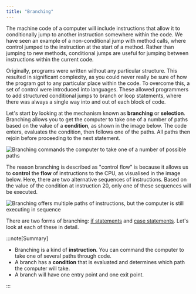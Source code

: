 ```yaml
---
title: "Branching"
---
```


<div class="not-content">
  <YouTube id="72biJP5-FqM" params="fs=1&modestbranding=1&rel=0&autoplay=1"/>
</div>

The machine code of a computer will include instructions that allow it to conditionally jump to another instruction somewhere within the code. We have seen an example of a non-conditional jump with method calls, where control jumped to the instruction at the start of a method. Rather than jumping to new methods, conditional jumps are useful for jumping between instructions within the current code.

Originally, programs were written without any particular structure. This resulted in significant complexity, as you could never really be sure of how the program got to any particular place within the code. To overcome this, a set of control were introduced into languages. These allowed programmers to add structured conditional jumps to branch or loop statements, where there was always a single way into and out of each block of code.

Let's start by looking at the mechanism known as **branching** or **selection**. Branching allows you to get the computer to take one of a number of paths based on the value of a **condition**, as shown in the image below. The code enters, evaluates the condition, then follows one of the paths. All paths then rejoin before proceeding to the next statement.

![Branching commands the computer to take one of a number of possible paths](./images/branching.png "Branching commands the computer to take one of a number of possible paths")

The reason branching is described as "control flow" is because it allows us to **control** the **flow** of instructions to the CPU, as visualised in the image below.
Here, there are two alternative sequences of instructions.
Based on the value of the condition at instruction 20, only one of these sequences will be executed.

![Branching offers multiple paths of instructions, but the computer is still executing in sequence](./images/branch-flow-concept.png)

There are two forms of branching: [if statements](/book/part-1-instructions/3-control-flow/1-concepts/03-1-if) and [case statements](/book/part-1-instructions/3-control-flow/1-concepts/03-2-case).
Let's look at each of these in detail.

:::note[Summary]

- Branching is a kind of **instruction**. You can command the computer to take one of several paths through code.
- A branch has a **condition** that is evaluated and determines which path the computer will take.
- A branch will have one entry point and one exit point.

:::
